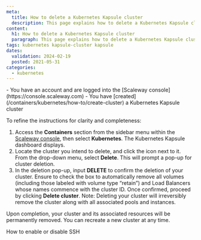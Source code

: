 ```yaml
---
meta:
  title: How to delete a Kubernetes Kapsule cluster
  description: This page explains how to delete a Kubernetes Kapsule cluster
content:
  h1: How to delete a Kubernetes Kapsule cluster
  paragraph: This page explains how to delete a Kubernetes Kapsule cluster
tags: kubernetes kapsule-cluster kapsule
dates:
  validation: 2024-02-19
  posted: 2021-05-31
categories:
  - kubernetes
---
```


<Macro id="iam-requirements" />

<Message type="requirement">
  - You have an account and are logged into the [Scaleway console](https://console.scaleway.com)
  - You have [created](/containers/kubernetes/how-to/create-cluster) a Kubernetes Kapsule cluster
</Message>

To refine the instructions for clarity and completeness:

1. Access the **Containers** section from the sidebar menu within the [Scaleway console](https://console.scaleway.com), then select **Kubernetes**. The Kubernetes Kapsule dashboard displays.
2. Locate the cluster you intend to delete, and click the <Icon name="more" /> icon next to it. From the drop-down menu, select **Delete**. This will prompt a pop-up for cluster deletion.
3. In the deletion pop-up, input **DELETE** to confirm the deletion of your cluster. Ensure to check the box to automatically remove all volumes (including those labeled with volume type “retain”) and Load Balancers whose names commence with the cluster ID. Once confirmed, proceed by clicking **Delete cluster**. 
   <Message type="important">
     Note: Deleting your cluster will irreversibly remove the cluster along with all associated pools and instances.
   </Message>

Upon completion, your cluster and its associated resources will be permanently removed. You can recreate a new cluster at any time.

<Navigation title="See also">
  <PreviousButton to="/containers/kubernetes/how-to/enable-disable-ssh/">How to enable or disable SSH</PreviousButton>
</Navigation>
